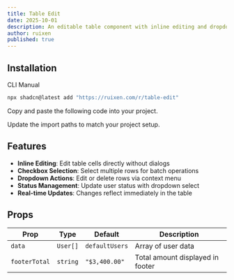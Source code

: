```yaml
---
title: Table Edit
date: 2025-10-01
description: An editable table component with inline editing and dropdown menus
author: ruixen
published: true
---
```


<ComponentPreview name="table-edit-demo" />

## Installation

<Tabs defaultValue="cli">

<TabsList>
  <TabsTrigger value="cli">CLI</TabsTrigger>
  <TabsTrigger value="manual">Manual</TabsTrigger>
</TabsList>
<TabsContent value="cli">

```bash
npx shadcn@latest add "https://ruixen.com/r/table-edit"
```

</TabsContent>

<TabsContent value="manual">

<Steps>

<Step>Copy and paste the following code into your project.</Step>

<ComponentSource name="table-edit" />

<Step>Update the import paths to match your project setup.</Step>

</Steps>

</TabsContent>

</Tabs>

## Features

- **Inline Editing**: Edit table cells directly without dialogs
- **Checkbox Selection**: Select multiple rows for batch operations
- **Dropdown Actions**: Edit or delete rows via context menu
- **Status Management**: Update user status with dropdown select
- **Real-time Updates**: Changes reflect immediately in the table

## Props

| Prop          | Type     | Default        | Description                      |
| ------------- | -------- | -------------- | -------------------------------- |
| `data`        | `User[]` | `defaultUsers` | Array of user data               |
| `footerTotal` | `string` | `"$3,400.00"`  | Total amount displayed in footer |
